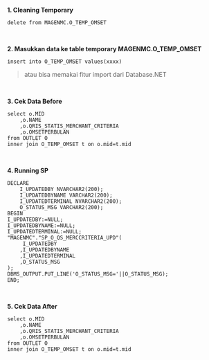 **1. Cleaning Temporary**
```
delete from MAGENMC.O_TEMP_OMSET
```
<br />

**2. Masukkan data ke table temporary MAGENMC.O_TEMP_OMSET**
```
insert into O_TEMP_OMSET values(xxxx)
```

> atau bisa memakai fitur import dari Database.NET
<br />

**3. Cek Data Before**
```
select o.MID
    ,o.NAME
    ,o.QRIS_STATIS_MERCHANT_CRITERIA
    ,o.OMSETPERBULAN
from OUTLET O
inner join O_TEMP_OMSET t on o.mid=t.mid
```
<br />

**4. Running SP**
```
DECLARE
    I_UPDATEDBY NVARCHAR2(200);
    I_UPDATEDBYNAME VARCHAR2(200);
    I_UPDATEDTERMINAL NVARCHAR2(200);
    O_STATUS_MSG VARCHAR2(200);
BEGIN
I_UPDATEDBY:=NULL;
I_UPDATEDBYNAME:=NULL;
I_UPDATEDTERMINAL:=NULL;
"MAGENMC"."SP_O_QS_MERCCRITERIA_UPD"(
     I_UPDATEDBY
    ,I_UPDATEDBYNAME
    ,I_UPDATEDTERMINAL
    ,O_STATUS_MSG
);
DBMS_OUTPUT.PUT_LINE('O_STATUS_MSG='||O_STATUS_MSG);
END;
```
<br />


**5. Cek Data After**
```
select o.MID
    ,o.NAME
    ,o.QRIS_STATIS_MERCHANT_CRITERIA
    ,o.OMSETPERBULAN
from OUTLET O
inner join O_TEMP_OMSET t on o.mid=t.mid
```
